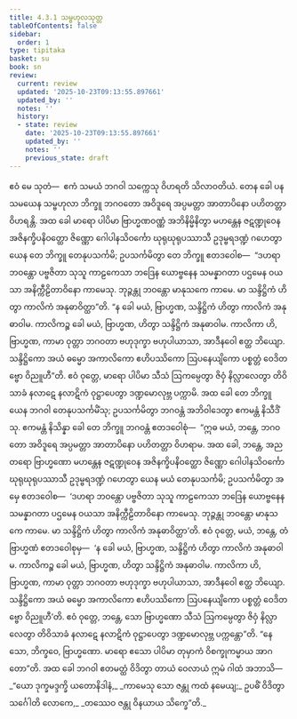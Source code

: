 ```yaml
---
title: 4.3.1 သမ္ဗဟုလသုတ္တ
tableOfContents: false
sidebar:
  order: 1
type: tipitaka
basket: su
book: sn
review:
  current: review
  updated: '2025-10-23T09:13:55.897661'
  updated_by: ''
  notes: ''
  history:
  - state: review
    date: '2025-10-23T09:13:55.897661'
    updated_by: ''
    notes: ''
    previous_state: draft
---
```



<ReviewStatus review={frontmatter.review} showDetails={true} />

<HypothesisAnnotation frontmatter={frontmatter} />

<DynamicBreadcrumb />

<Division number="157" book="sn" e="ch" v="18" p="303">

<Paragraph number="877" book="sn">
ဧဝံ မေ သုတံ—  ဧကံ သမယံ ဘဂဝါ သက္ကေသု ဝိဟရတိ သိလာဝတိယံ. တေန ခေါ ပန သမယေန သမ္ဗဟုလာ ဘိက္ခူ ဘဂဝတော အဝိဒူရေ အပ္ပမတ္တာ အာတာပိနော ပဟိတတ္တာ ဝိဟရန္တိ. အထ ခေါ မာရော ပါပိမာ ဗြာဟ္မဏဝဏ္ဏံ အဘိနိမ္မိနိတွာ မဟန္တေန ဇဋဏ္ဍုဝေန အဇိနက္ခိပနိဝတ္ထော ဇိဏ္ဏော ဂေါပါနသိဝင်္ကော ဃုရုဃုရုပဿာသီ ဥဒုမ္ဗရဒဏ္ဍံ ဂဟေတွာ ယေန တေ ဘိက္ခူ တေနုပသင်္ကမိ; ဥပသင်္ကမိတွာ တေ ဘိက္ခူ ဧတဒဝေါစ—  “ဒဟရာ ဘဝန္တော ပဗ္ဗဇိတာ သုသူ ကာဠကေသာ ဘဒြေန ယောဗ္ဗနေန သမန္နာဂတာ ပဌမေန ဝယသာ အနိက္ကီဠိတာဝိနော ကာမေသု. ဘုဉ္ဇန္တု ဘဝန္တော မာနုသကေ ကာမေ. မာ သန္ဒိဋ္ဌိကံ ဟိတွာ ကာလိကံ အနုဓာဝိတ္ထာ”တိ. “န ခေါ မယံ, ဗြာဟ္မဏ, သန္ဒိဋ္ဌိကံ ဟိတွာ ကာလိကံ အနုဓာဝါမ. ကာလိကဉ္စ ခေါ မယံ, ဗြာဟ္မဏ, ဟိတွာ သန္ဒိဋ္ဌိကံ အနုဓာဝါမ. ကာလိကာ ဟိ, ဗြာဟ္မဏ, ကာမာ ဝုတ္တာ ဘဂဝတာ ဗဟုဒုက္ခာ ဗဟုပါယာသာ, အာဒီနဝေါ ဧတ္ထ ဘိယျော. သန္ဒိဋ္ဌိကော အယံ ဓမ္မော အကာလိကော ဧဟိပဿိကော ဩပနေယျိကော ပစ္စတ္တံ ဝေဒိတဗ္ဗော ဝိညူဟီ”တိ. ဧဝံ ဝုတ္တေ, မာရော ပါပိမာ သီသံ ဩကမ္ပေတွာ ဇိဝှံ နိလ္လာလေတွာ တိဝိသာခံ နလာဋေ နလာဋိကံ ဝုဋ္ဌာပေတွာ ဒဏ္ဍမောလုဗ္ဘ ပက္ကာမိ.
</Paragraph>

<Paragraph number="878" book="sn">
အထ ခေါ တေ ဘိက္ခူ ယေန ဘဂဝါ တေနုပသင်္ကမိံသု; ဥပသင်္ကမိတွာ ဘဂဝန္တံ အဘိဝါဒေတွာ ဧကမန္တံ နိသီဒိံသု. ဧကမန္တံ နိသိန္နာ ခေါ တေ ဘိက္ခူ ဘဂဝန္တံ ဧတဒဝေါစုံ—  “ဣဓ မယံ, ဘန္တေ, ဘဂဝတော အဝိဒူရေ အပ္ပမတ္တာ အာတာပိနော ပဟိတတ္တာ ဝိဟရာမ. အထ ခေါ, ဘန္တေ, အညတရော ဗြာဟ္မဏော မဟန္တေန ဇဋဏ္ဍုဝေန အဇိနက္ခိပနိဝတ္ထော ဇိဏ္ဏော ဂေါပါနသိဝင်္ကော ဃုရုဃုရုပဿာသီ ဥဒုမ္ဗရဒဏ္ဍံ ဂဟေတွာ ယေန မယံ တေနုပသင်္ကမိ; ဥပသင်္ကမိတွာ အမှေ ဧတဒဝေါစ—  ‘ဒဟရာ ဘဝန္တော ပဗ္ဗဇိတာ သုသူ ကာဠကေသာ ဘဒြေန ယောဗ္ဗနေန သမန္နာဂတာ ပဌမေန ဝယသာ အနိက္ကီဠိတာဝိနော ကာမေသု. ဘုဉ္ဇန္တု ဘဝန္တော မာနုသကေ ကာမေ. မာ သန္ဒိဋ္ဌိကံ ဟိတွာ ကာလိကံ အနုဓာဝိတ္ထာ’တိ. ဧဝံ ဝုတ္တေ, မယံ, ဘန္တေ, တံ ဗြာဟ္မဏံ ဧတဒဝေါစုမှ—  ‘န ခေါ မယံ, ဗြာဟ္မဏ, သန္ဒိဋ္ဌိကံ ဟိတွာ ကာလိကံ အနုဓာဝါမ. ကာလိကဉ္စ ခေါ မယံ, ဗြာဟ္မဏ, ဟိတွာ သန္ဒိဋ္ဌိကံ အနုဓာဝါမ. ကာလိကာ ဟိ, ဗြာဟ္မဏ, ကာမာ ဝုတ္တာ ဘဂဝတာ ဗဟုဒုက္ခာ ဗဟုပါယာသာ, အာဒီနဝေါ ဧတ္ထ ဘိယျော. သန္ဒိဋ္ဌိကော အယံ ဓမ္မော အကာလိကော ဧဟိပဿိကော ဩပနေယျိကော ပစ္စတ္တံ ဝေဒိတဗ္ဗော ဝိညူဟီ’တိ. ဧဝံ ဝုတ္တေ, ဘန္တေ, သော ဗြာဟ္မဏော သီသံ ဩကမ္ပေတွာ ဇိဝှံ နိလ္လာလေတွာ တိဝိသာခံ နလာဋေ နလာဋိကံ ဝုဋ္ဌာပေတွာ ဒဏ္ဍမောလုဗ္ဘ ပက္ကန္တော”တိ.
</Paragraph>

<Paragraph number="879" book="sn">
“နေသော, ဘိက္ခဝေ, ဗြာဟ္မဏော. မာရော ဧသော ပါပိမာ တုမှာကံ ဝိစက္ခုကမ္မာယ အာဂတော”တိ. အထ ခေါ ဘဂဝါ ဧတမတ္ထံ ဝိဒိတွာ တာယံ ဝေလာယံ ဣမံ ဂါထံ အဘာသိ—
</Paragraph>

<Paragraph number="880" type="verses" book="sn">
_“ယော ဒုက္ခမဒ္ဒက္ခိ ယတောနိဒါနံ,_  
_ကာမေသု သော ဇန္တု ကထံ နမေယျ;_  
ဥပဓိံ ဝိဒိတွာ သင်္ဂေါတိ လောကေ,_  
_တဿေဝ ဇန္တု ဝိနယာယ သိက္ခေ”တိ._
</Paragraph>
</Division>